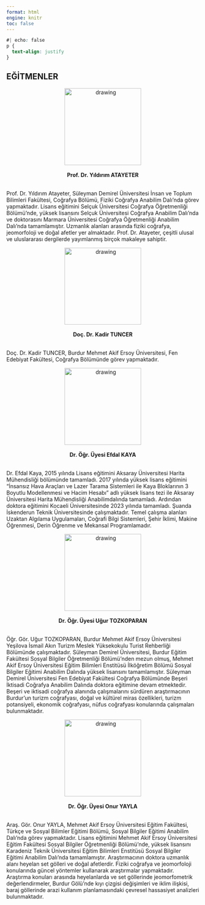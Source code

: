 ---
format: html
engine: knitr
toc: false
---

```{css}
#| echo: false
p {
  text-align: justify
}
```

## **EĞİTMENLER**

::: {.grid}

::: {.g-col-6}
<center><img src="img/ya.png" alt="drawing" height="200px" width="200px"/></center>
<br>
<center>**Prof. Dr. Yıldırım ATAYETER**</center>
<br>
Prof. Dr. Yıldırım Atayeter, Süleyman Demirel Üniversitesi İnsan ve Toplum Bilimleri Fakültesi, Coğrafya Bölümü, Fiziki Coğrafya Anabilim Dalı'nda görev yapmaktadır. Lisans eğitimini Selçuk Üniversitesi Coğrafya Öğretmenliği Bölümü'nde, yüksek lisansını Selçuk Üniversitesi Coğrafya Anabilim Dalı'nda ve doktorasını Marmara Üniversitesi Coğrafya Öğretmenliği Anabilim Dalı'nda tamamlamıştır. Uzmanlık alanları arasında fiziki coğrafya, jeomorfoloji ve doğal afetler yer almaktadır. Prof. Dr. Atayeter, çeşitli ulusal ve uluslararası dergilerde yayımlanmış birçok makaleye sahiptir.
:::

::: {.g-col-6}
<center><img src="#" alt="drawing" height="200px" width="200px"/></center>
<br>
<center>**Doç. Dr. Kadir TUNCER**</center>
<br>
Doç. Dr. Kadir TUNCER, Burdur Mehmet Akif Ersoy Üniversitesi, Fen Edebiyat Fakültesi, Coğrafya Bölümünde görev yapmaktadır.
:::

::: {.g-col-6}
<center><img src="img/ek.jpg" alt="drawing" height="200px" width="200px"/></center>
<br>
<center>**Dr. Öğr. Üyesi Efdal KAYA**</center>
<br>
Dr. Efdal Kaya, 2015 yılında Lisans eğitimini Aksaray Üniversitesi Harita Mühendisliği
bölümünde tamamladı. 2017 yılında yüksek lisans eğitimini “İnsansız Hava Araçları
ve Lazer Tarama Sistemleri ile Kaya Bloklarının 3 Boyutlu Modellenmesi ve Hacim Hesabı” adlı yüksek
lisans tezi ile Aksaray Üniversitesi Harita Mühendisliği Anabilimdalında tamamladı. Ardından doktora eğitimini Kocaeli Üniversitesinde 2023 yılında tamamladı. Şuanda İskenderun Teknik Üniversitesinde çalışmaktadır. Temel çalışma alanları Uzaktan Algılama Uygulamaları, Coğrafi Bilgi Sistemleri, Şehir İklimi, Makine Öğrenmesi, Derin Öğrenme ve Mekansal Programlamadır.
:::

::: {.g-col-6}
<center><img src="img/ut.png" alt="drawing" height="200px" width="200px"/></center>
<br>
<center>**Dr. Öğr. Üyesi Uğur TOZKOPARAN**</center>
<br>
Öğr. Gör. Uğur TOZKOPARAN, Burdur Mehmet Akif Ersoy Üniversitesi Yeşilova İsmail Akın Turizm Meslek Yüksekokulu Turist Rehberliği Bölümünde çalışmaktadır. Süleyman Demirel Üniversitesi, Burdur Eğitim Fakültesi Sosyal Bilgiler Öğretmenliği Bölümü'nden mezun olmuş, Mehmet Akif Ersoy Üniversitesi Eğitim Bilimleri Enstitüsü İlköğretim Bölümü Sosyal Bilgiler Eğitimi Anabilim Dalında yüksek lisansını tamamlamıştır. Süleyman Demirel Üniversitesi Fen Edebiyat Fakültesi Coğrafya Bölümünde Beşeri İktisadi Coğrafya Anabilim Dalında doktora eğitimine devam etmektedir. Beşeri ve iktisadi coğrafya alanında çalışmalarını sürdüren araştırmacının Burdur’un turizm coğrafyası, doğal ve kültürel miras özellikleri, turizm potansiyeli, ekonomik coğrafyası, nüfus coğrafyası konularında çalışmaları bulunmaktadır.
:::

::: {.g-col-6}
<center><img src="img/oy.png" alt="drawing" height="200px" width="200px"/></center>
<br>
<center>**Dr. Öğr. Üyesi Onur YAYLA**</center>
<br>
Araş. Gör. Onur YAYLA, Mehmet Akif Ersoy Üniversitesi Eğitim Fakültesi, Türkçe ve Sosyal Bilimler Eğitimi Bölümü, Sosyal Bilgiler Eğitimi Anabilim Dalı’nda görev yapmaktadır. Lisans eğitimini Mehmet Akif Ersoy Üniversitesi Eğitim Fakültesi Sosyal Bilgiler Öğretmenliği Bölümü’nde, yüksek lisansını Karadeniz Teknik Üniversitesi Eğitim Bilimleri Enstitüsü Sosyal Bilgiler Eğitimi Anabilim Dalı’nda tamamlamıştır. Araştırmacının doktora uzmanlık alanı heyelan set gölleri ve doğal afetlerdir. Fiziki coğrafya ve jeomorfoloji konularında güncel yöntemler kullanarak araştırmalar yapmaktadır. Araştırma konuları arasında heyelanlarda ve set göllerinde jeomorfometrik değerlendirmeler, Burdur Gölü’nde kıyı çizgisi değişimleri ve iklim ilişkisi, baraj göllerinde arazi kullanım planlamasındaki çevresel hassasiyet analizleri bulunmaktadır.
:::

:::






















